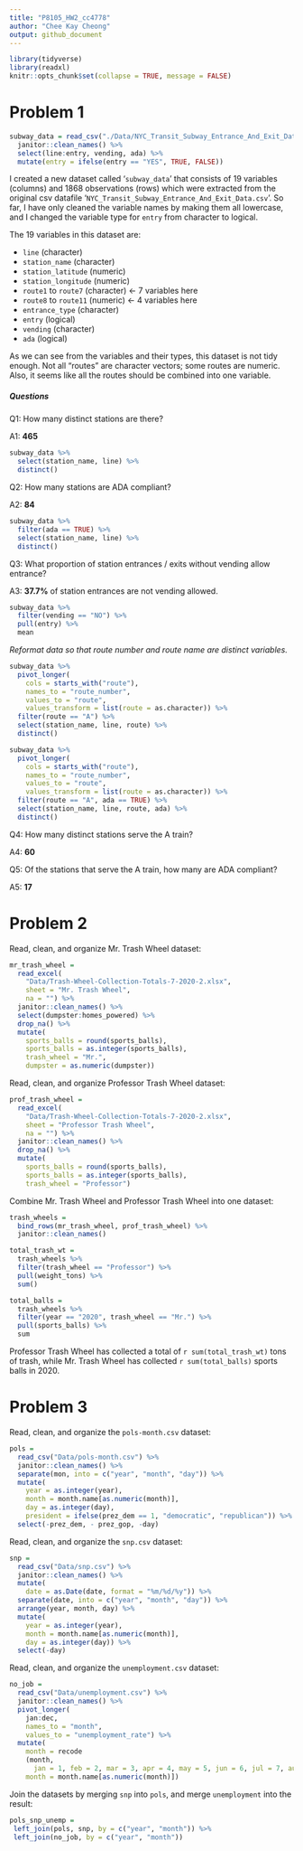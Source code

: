 ```yaml
---
title: "P8105_HW2_cc4778"
author: "Chee Kay Cheong"
output: github_document
---
```


```r
library(tidyverse)
library(readxl)
knitr::opts_chunk$set(collapse = TRUE, message = FALSE)
```

# Problem 1

```r
subway_data = read_csv("./Data/NYC_Transit_Subway_Entrance_And_Exit_Data.csv") %>%
  janitor::clean_names() %>%
  select(line:entry, vending, ada) %>%
  mutate(entry = ifelse(entry == "YES", TRUE, FALSE))
```

I created a new dataset called '`subway_data`' that consists of 19 variables (columns) and 1868 observations (rows) which were extracted from the original csv datafile '`NYC_Transit_Subway_Entrance_And_Exit_Data.csv`'. So far, I have only cleaned the variable names by making them all lowercase, and I changed the variable type for `entry` from character to logical. 

The 19 variables in this dataset are:

* `line` (character)
* `station_name` (character)
* `station_latitude` (numeric)
* `station_longitude` (numeric)
* `route1` to `route7` (character)  <- 7 variables here
* `route8` to `route11` (numeric)  <- 4 variables here
* `entrance_type` (character)
* `entry` (logical)
* `vending` (character)
* `ada` (logical)

As we can see from the variables and their types, this dataset is not tidy enough. Not all "routes" are character vectors; some routes are numeric. Also, it seems like all the routes should be combined into one variable.

##### Questions

Q1: How many distinct stations are there?
  
A1: **465**
  
```r
subway_data %>% 
  select(station_name, line) %>% 
  distinct()
```

Q2: How many stations are ADA compliant?

A2: **84**
  
```r
subway_data %>%
  filter(ada == TRUE) %>% 
  select(station_name, line) %>% 
  distinct()
```
  
Q3: What proportion of station entrances / exits without vending allow entrance?

A3: **37.7%** of station entrances are not vending allowed. 
  
```r
subway_data %>% 
  filter(vending == "NO") %>%
  pull(entry) %>% 
  mean
```

*Reformat data so that route number and route name are distinct variables.*
```r
subway_data %>% 
  pivot_longer(
    cols = starts_with("route"),
    names_to = "route_number",
    values_to = "route",
    values_transform = list(route = as.character)) %>% 
  filter(route == "A") %>% 
  select(station_name, line, route) %>% 
  distinct()

subway_data %>%
  pivot_longer(
    cols = starts_with("route"),
    names_to = "route_number",
    values_to = "route",
    values_transform = list(route = as.character)) %>% 
  filter(route == "A", ada == TRUE) %>% 
  select(station_name, line, route, ada) %>% 
  distinct()
```
Q4: How many distinct stations serve the A train?

A4: **60** 

Q5: Of the stations that serve the A train, how many are ADA compliant?

A5: **17**


# Problem 2

Read, clean, and organize Mr. Trash Wheel dataset:
```r
mr_trash_wheel = 
  read_excel(
    "Data/Trash-Wheel-Collection-Totals-7-2020-2.xlsx",
    sheet = "Mr. Trash Wheel", 
    na = "") %>% 
  janitor::clean_names() %>% 
  select(dumpster:homes_powered) %>% 
  drop_na() %>% 
  mutate(
    sports_balls = round(sports_balls),
    sports_balls = as.integer(sports_balls),
    trash_wheel = "Mr.",
    dumpster = as.numeric(dumpster))
```

Read, clean, and organize Professor Trash Wheel dataset:
```r
prof_trash_wheel = 
  read_excel(
    "Data/Trash-Wheel-Collection-Totals-7-2020-2.xlsx", 
    sheet = "Professor Trash Wheel", 
    na = "") %>% 
  janitor::clean_names() %>% 
  drop_na() %>% 
  mutate(
    sports_balls = round(sports_balls),
    sports_balls = as.integer(sports_balls),
    trash_wheel = "Professor")
```

Combine Mr. Trash Wheel and Professor Trash Wheel into one dataset:
```r
trash_wheels = 
  bind_rows(mr_trash_wheel, prof_trash_wheel) %>% 
  janitor::clean_names()
```

```r
total_trash_wt = 
  trash_wheels %>% 
  filter(trash_wheel == "Professor") %>% 
  pull(weight_tons) %>% 
  sum()
```

```r
total_balls =
  trash_wheels %>% 
  filter(year == "2020", trash_wheel == "Mr.") %>% 
  pull(sports_balls) %>% 
  sum
```


Professor Trash Wheel has collected a total of `r sum(total_trash_wt)` tons of trash, while Mr. Trash Wheel has collected `r sum(total_balls)` sports balls in 2020.


# Problem 3

Read, clean, and organize the `pols-month.csv` dataset:
```r
pols = 
  read_csv("Data/pols-month.csv") %>% 
  janitor::clean_names() %>% 
  separate(mon, into = c("year", "month", "day")) %>% 
  mutate(
    year = as.integer(year),
    month = month.name[as.numeric(month)],
    day = as.integer(day),
    president = ifelse(prez_dem == 1, "democratic", "republican")) %>% 
  select(-prez_dem, - prez_gop, -day)
```

Read, clean, and organize the `snp.csv` dataset:
```r
snp = 
  read_csv("Data/snp.csv") %>% 
  janitor::clean_names() %>% 
  mutate(
    date = as.Date(date, format = "%m/%d/%y")) %>% 
  separate(date, into = c("year", "month", "day")) %>% 
  arrange(year, month, day) %>% 
  mutate(
    year = as.integer(year),
    month = month.name[as.numeric(month)],
    day = as.integer(day)) %>% 
  select(-day)
```

Read, clean, and organize the `unemployment.csv` dataset:
```r
no_job = 
  read_csv("Data/unemployment.csv") %>% 
  janitor::clean_names() %>% 
  pivot_longer(
    jan:dec,
    names_to = "month",
    values_to = "unemployment_rate") %>% 
  mutate(
    month = recode
    (month, 
      jan = 1, feb = 2, mar = 3, apr = 4, may = 5, jun = 6, jul = 7, aug = 8, sep = 9, oct = 10, nov = 11, dec = 12),
    month = month.name[as.numeric(month)])
```

Join the datasets by merging `snp` into `pols`, and merge `unemployment` into the result:
```r
pols_snp_unemp = 
 left_join(pols, snp, by = c("year", "month")) %>% 
 left_join(no_job, by = c("year", "month"))
```


